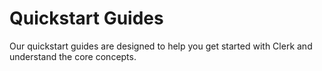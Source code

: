 
# Quickstart Guides

Our quickstart guides are designed to help you get started with Clerk and understand the core concepts.

<div className="container mx-auto my-4">
  <div className="grid grid-cols-1 gap-6 md:grid-cols-2">
    <Cards
      title="Next.js Stable"
      description="Learn how to use Clerk to quickly and easily add secure authentication and user management to your Next.js application."
      link="/quickstarts/nextjs/stable"
      cta="Get Started"
    />
    <Cards
      title="Next.js App Router"
      description="Learn how to use Clerk to quickly and easily add secure authentication and user management to your Next.js using RSC."
      link="/quickstarts/nextjs/app-router"
      cta="Get Started"
    />
    <Cards
      title="React"
      description="Learn how to use Clerk to quickly and easily add secure authentication and user management to your React application."
      link="/quickstarts/react"
      cta="Get Started"
    />
    <Cards
      title="Expo"
      description="Learn how to use Clerk to add secure authentication and user management to your Expo application using custom flows."
      link="/quickstarts/expo"
      cta="Get Started"
    />
  </div>
</div>